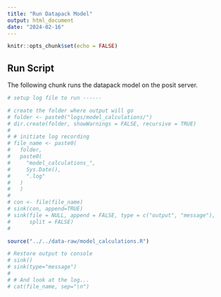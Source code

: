 ```yaml
---
title: "Run Datapack Model"
output: html_document
date: "2024-02-16"
---
```


```r
knitr::opts_chunk$set(echo = FALSE)
```

## Run Script

The following chunk runs the datapack model on the posit server.

```r
# setup log file to run ------

# create the folder where output will go
# folder <- paste0("logs/model_calculations/")
# dir.create(folder, showWarnings = FALSE, recursive = TRUE)
# 
# # initiate log recording
# file_name <- paste0(
#   folder,
#   paste0(
#     "model_calculations_",
#     Sys.Date(),
#     ".log"
#   )
#   )
# 
# con <- file(file_name)
# sink(con, append=TRUE)
# sink(file = NULL, append = FALSE, type = c("output", "message"),
#      split = FALSE)
# 

source("../../data-raw/model_calculations.R")

# Restore output to console
# sink() 
# sink(type="message")
# 
# # And look at the log...
# cat(file_name, sep="\n")


```


